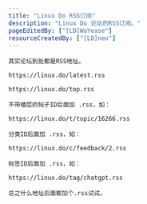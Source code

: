 ```yaml
---
title: "Linux Do RSS订阅"
description: "Linux Do 论坛的RSS订阅。"
pageEditedBy: ["[LD]WaYease"]
resourceCreatedBy: ["[LD]neo"]
---
```


<StandardLayout>

    其实论坛到处都是RSS地址。

    https://linux.do/latest.rss

    https://linux.do/top.rss

    不带楼层的帖子ID后面加 .rss，如：

    https://linux.do/t/topic/16266.rss

    分类ID后面加 .rss，如：

    https://linux.do/c/feedback/2.rss

    标签ID后面加 .rss，如：

    https://linux.do/tag/chatgpt.rss

    总之什么地址后面都加个.rss试试。

</StandardLayout>